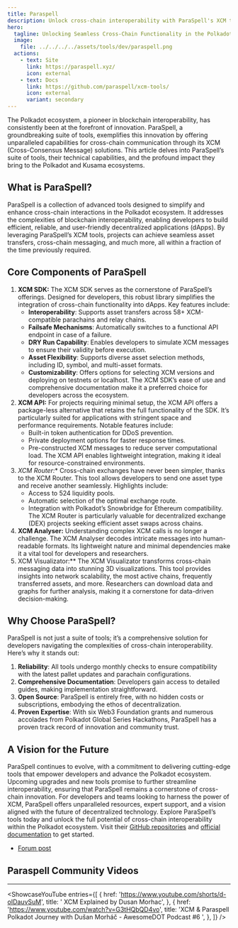 ```yaml
---
title: Paraspell
description: Unlock cross-chain interoperability with ParaSpell's XCM tools, offering seamless asset transfers, messaging, and data visualization in Polkadot.
hero:
  tagline: Unlocking Seamless Cross-Chain Functionality in the Polkadot Ecosystem.
  image: 
    file: ../../../../assets/tools/dev/paraspell.png
  actions:
    - text: Site
      link: https://paraspell.xyz/
      icon: external
    - text: Docs
      link: https://github.com/paraspell/xcm-tools/
      icon: external
      variant: secondary
---
```



The Polkadot ecosystem, a pioneer in blockchain interoperability, has consistently been at the forefront of innovation. ParaSpell, a groundbreaking suite of tools, exemplifies this innovation by offering unparalleled capabilities for cross-chain communication through its XCM (Cross-Consensus Message) solutions. This article delves into ParaSpell’s suite of tools, their technical capabilities, and the profound impact they bring to the Polkadot and Kusama ecosystems.

## What is ParaSpell?
ParaSpell is a collection of advanced tools designed to simplify and enhance cross-chain interactions in the Polkadot ecosystem. It addresses the complexities of blockchain interoperability, enabling developers to build efficient, reliable, and user-friendly decentralized applications (dApps). By leveraging ParaSpell’s XCM tools, projects can achieve seamless asset transfers, cross-chain messaging, and much more, all within a fraction of the time previously required.

## Core Components of ParaSpell
 1. **XCM SDK:** The XCM SDK serves as the cornerstone of ParaSpell’s offerings. Designed for developers, this robust library simplifies the integration of cross-chain functionality into dApps. Key features include:
    - **Interoperability**: Supports asset transfers across 58+ XCM-compatible parachains and relay chains.
    - **Failsafe Mechanisms**: Automatically switches to a functional API endpoint in case of a failure.
    - **DRY Run Capability**: Enables developers to simulate XCM messages to ensure their validity before execution.
    - **Asset Flexibility**: Supports diverse asset selection methods, including ID, symbol, and multi-asset formats.
    - **Customizability**: Offers options for selecting XCM versions and deploying on testnets or localhost.
The XCM SDK’s ease of use and comprehensive documentation make it a preferred choice for developers across the ecosystem.
 2. **XCM API:** For projects requiring minimal setup, the XCM API offers a package-less alternative that retains the full functionality of the SDK. It’s particularly suited for applications with stringent space and performance requirements. Notable features include:
    - Built-in token authentication for DDoS prevention.
    - Private deployment options for faster response times.
    - Pre-constructed XCM messages to reduce server computational load.
The XCM API enables lightweight integration, making it ideal for resource-constrained environments.
3. *XCM Router:** Cross-chain exchanges have never been simpler, thanks to the XCM Router. This tool allows developers to send one asset type and receive another seamlessly. Highlights include:
    - Access to 524 liquidity pools.
    - Automatic selection of the optimal exchange route.
    - Integration with Polkadot’s Snowbridge for Ethereum compatibility.
The XCM Router is particularly valuable for decentralized exchange (DEX) projects seeking efficient asset swaps across chains.
4. **XCM Analyser:** Understanding complex XCM calls is no longer a challenge. The XCM Analyser decodes intricate messages into human-readable formats. Its lightweight nature and minimal dependencies make it a vital tool for developers and researchers.
5. XCM Visualizator:** The XCM Visualizator transforms cross-chain messaging data into stunning 3D visualizations. This tool provides insights into network scalability, the most active chains, frequently transferred assets, and more. Researchers can download data and graphs for further analysis, making it a cornerstone for data-driven decision-making.

## Why Choose ParaSpell?
ParaSpell is not just a suite of tools; it’s a comprehensive solution for developers navigating the complexities of cross-chain interoperability. Here’s why it stands out:
1. **Reliability**: All tools undergo monthly checks to ensure compatibility with the latest pallet updates and parachain configurations.
2. **Comprehensive Documentation**: Developers gain access to detailed guides, making implementation straightforward.
3. **Open Source**: ParaSpell is entirely free, with no hidden costs or subscriptions, embodying the ethos of decentralization.
4. **Proven Expertise**: With six Web3 Foundation grants and numerous accolades from Polkadot Global Series Hackathons, ParaSpell has a proven track record of innovation and community trust.

## A Vision for the Future
ParaSpell continues to evolve, with a commitment to delivering cutting-edge tools that empower developers and advance the Polkadot ecosystem. Upcoming upgrades and new tools promise to further streamline interoperability, ensuring that ParaSpell remains a cornerstone of cross-chain innovation.
For developers and teams looking to harness the power of XCM, ParaSpell offers unparalleled resources, expert support, and a vision aligned with the future of decentralized technology.
Explore ParaSpell’s tools today and unlock the full potential of cross-chain interoperability within the Polkadot ecosystem. Visit their [GitHub repositories](https://github.com/) and [official documentation](https://paraspell.xyz/) to get started.

- [Forum post](https://forum.polkadot.network/t/paraspell-xcm-tools-go-cross-chain-within-seconds-latest-upgrades-future-upgrades-maintenance-report/11302)

## Paraspell Community Videos
------------
<ShowcaseYouTube
  entries={[
    {
      href: 'https://www.youtube.com/shorts/d-oIDauvSuM',
      title: ' XCM Explained by Dusan Morhac',
        },
          {
      href: 'https://www.youtube.com/watch?v=G3tHQbQD4vo',
      title: 'XCM & Paraspell Polkadot Journey with Dušan Morháč - AwesomeDOT Podcast #6 ',
          },
  ]} />